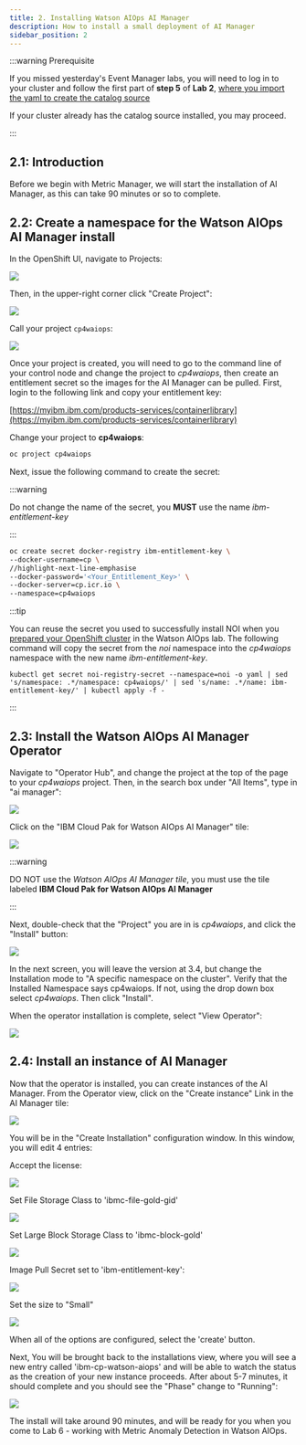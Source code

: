 ```yaml
---
title: 2. Installing Watson AIOps AI Manager
description: How to install a small deployment of AI Manager
sidebar_position: 2
---
```


:::warning Prerequisite

If you missed yesterday's Event Manager labs, you will need to log in to your
cluster and follow the first part of **step 5** of **Lab 2**,
[where you import the yaml to create the catalog source](https://ibm.github.io/waiops-tech-jam/labs/watson-aiops/installation/#25-install-the-cloud-pak-for-watson-aiops-event-manager-operator)

If your cluster already has the catalog source installed, you may proceed.

:::

## 2.1: Introduction

Before we begin with Metric Manager, we will start the installation of AI
Manager, as this can take 90 minutes or so to complete.

## 2.2: Create a namespace for the Watson AIOps AI Manager install

In the OpenShift UI, navigate to Projects:

![](images/Picture1.png)

Then, in the upper-right corner click "Create Project":

![](images/Picture2.png)

Call your project `cp4waiops`:

![](images/Picture3.png)

Once your project is created, you will need to go to the command line of your
control node and change the project to _cp4waiops_, then create an entitlement
secret so the images for the AI Manager can be pulled. First, login to the
following link and copy your entitlement key:

[https://myibm.ibm.com/products-services/containerlibrary](https://myibm.ibm.com/products-services/containerlibrary)

Change your project to **cp4waiops**:

```sh
oc project cp4waiops
```

Next, issue the following command to create the secret:

:::warning

Do not change the name of the secret, you **MUST** use the name
_ibm-entitlement-key_

:::

```sh
oc create secret docker-registry ibm-entitlement-key \
--docker-username=cp \
//highlight-next-line-emphasise
--docker-password='<Your_Entitlement_Key>' \
--docker-server=cp.icr.io \
--namespace=cp4waiops
```

:::tip

You can reuse the secret you used to successfully install NOI when you
[prepared your OpenShift cluster](http://localhost:3000/waiops-tech-jam/labs/watson-aiops/installation/#24-prepare-your-openshift-cluster)
in the Watson AIOps lab. The following command will copy the secret from the
_noi_ namespace into the _cp4waiops_ namespace with the new name
_ibm-entitlement-key_.

```shell
kubectl get secret noi-registry-secret --namespace=noi -o yaml | sed 's/namespace: .*/namespace: cp4waiops/' | sed 's/name: .*/name: ibm-entitlement-key/' | kubectl apply -f -
```

:::

## 2.3: Install the Watson AIOps AI Manager Operator

Navigate to "Operator Hub", and change the project at the top of the page to
your _cp4waiops_ project. Then, in the search box under "All Items", type in "ai
manager":

![](images/Picture4.png)

Click on the "IBM Cloud Pak for Watson AIOps AI Manager" tile:

![](images/Picture5.png)

:::warning

DO NOT use the _Watson AIOps AI Manager tile_, you must use the tile labeled
**IBM Cloud Pak for Watson AIOps AI Manager**

:::

Next, double-check that the "Project" you are in is _cp4waiops_, and click the
"Install" button:

![](images/Picture6.png)

In the next screen, you will leave the version at 3.4, but change the
Installation mode to "A specific namespace on the cluster". Verify that the
Installed Namespace says cp4waiops. If not, using the drop down box select
_cp4waiops_. Then click "Install".

When the operator installation is complete, select "View Operator":

![](images/Picture7.png)

## 2.4: Install an instance of AI Manager

Now that the operator is installed, you can create instances of the AI Manager.
From the Operator view, click on the "Create instance" Link in the AI Manager
tile:

![](images/Picture8.png)

You will be in the "Create Installation" configuration window. In this window,
you will edit 4 entries:

Accept the license:

![](images/Picture9.png)

Set File Storage Class to 'ibmc-file-gold-gid'

![](images/Picture10.png)

Set Large Block Storage Class to 'ibmc-block-gold'

![](images/Picture11.png)

Image Pull Secret set to 'ibm-entitlement-key':

![](images/Picture12.png)

Set the size to "Small"

![](images/Picture13.png)

When all of the options are configured, select the 'create' button.

Next, You will be brought back to the installations view, where you will see a
new entry called 'ibm-cp-watson-aiops' and will be able to watch the status as
the creation of your new instance proceeds. After about 5-7 minutes, it should
complete and you should see the "Phase" change to "Running":

![](images/Picture14.png)

The install will take around 90 minutes, and will be ready for you when you come
to Lab 6 - working with Metric Anomaly Detection in Watson AIOps.
